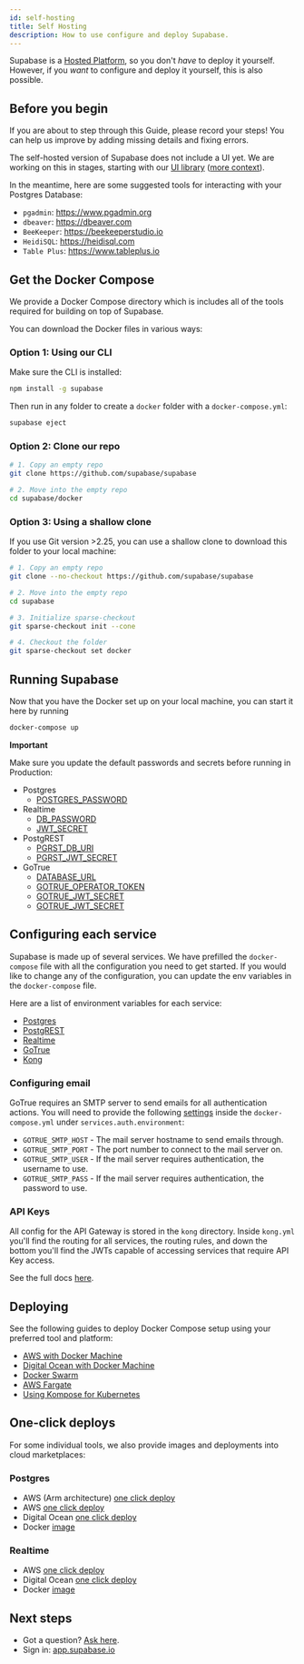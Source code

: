 ```yaml
---
id: self-hosting
title: Self Hosting
description: How to use configure and deploy Supabase.
---
```


Supabase is a [Hosted Platform](https://app.supabase.io), so you don't _have_ to deploy it yourself. 
However, if you _want_ to configure and deploy it yourself, this is also possible.

## Before you begin

If you are about to step through this Guide, please record your steps! You can help us improve by adding 
missing details and fixing errors.

The self-hosted version of Supabase does not include a UI yet. 
We are working on this in stages, starting with our [UI library](https://github.com/supabase/ui) 
([more context](https://github.com/supabase/supabase/discussions/1001#discussioncomment-558696)).

In the meantime, here are some suggested tools for interacting with your Postgres Database:

- `pgadmin`: https://www.pgadmin.org 
- `dbeaver`: https://dbeaver.com 
- `BeeKeeper`: https://beekeeperstudio.io
- `HeidiSQL`: https://heidisql.com
- `Table Plus`: https://www.tableplus.io

## Get the Docker Compose

We provide a Docker Compose directory which is includes all of the tools required for building on top of Supabase. 

You can download the Docker files in various ways:

### Option 1: Using our CLI 

Make sure the CLI is installed:

```bash
npm install -g supabase
```

Then run in any folder to create a `docker` folder with a `docker-compose.yml`:

```bash
supabase eject
```

### Option 2: Clone our repo

```bash
# 1. Copy an empty repo
git clone https://github.com/supabase/supabase

# 2. Move into the empty repo
cd supabase/docker
```

### Option 3: Using a shallow clone

If you use Git version >2.25, you can use a shallow clone to download this folder to your local machine:

```bash
# 1. Copy an empty repo
git clone --no-checkout https://github.com/supabase/supabase

# 2. Move into the empty repo
cd supabase

# 3. Initialize sparse-checkout
git sparse-checkout init --cone

# 4. Checkout the folder
git sparse-checkout set docker
```

## Running Supabase

Now that you have the Docker set up on your local machine, you can start it here by running 

```bash
docker-compose up
```

**Important** 

Make sure you update the default passwords and secrets before running in Production:

- Postgres 
  - [POSTGRES_PASSWORD](https://github.com/supabase/supabase/blob/3efd909fe86dd3540195b85054b611f3aa1d0de6/docker/docker-compose.yml#L80)
- Realtime 
  - [DB_PASSWORD](https://github.com/supabase/supabase/blob/3efd909fe86dd3540195b85054b611f3aa1d0de6/docker/docker-compose.yml#L60)
  - [JWT_SECRET](https://github.com/supabase/supabase/blob/3efd909fe86dd3540195b85054b611f3aa1d0de6/docker/docker-compose.yml#L66)
- PostgREST 
  - [PGRST_DB_URI](https://github.com/supabase/supabase/blob/3efd909fe86dd3540195b85054b611f3aa1d0de6/docker/docker-compose.yml#L44)
  - [PGRST_JWT_SECRET](https://github.com/supabase/supabase/blob/3efd909fe86dd3540195b85054b611f3aa1d0de6/docker/docker-compose.yml#L47)
- GoTrue 
  - [DATABASE_URL](https://github.com/supabase/supabase/blob/3efd909fe86dd3540195b85054b611f3aa1d0de6/docker/docker-compose.yml#L32)
  - [GOTRUE_OPERATOR_TOKEN](https://github.com/supabase/supabase/blob/3efd909fe86dd3540195b85054b611f3aa1d0de6/docker/docker-compose.yml#L31)
  - [GOTRUE_JWT_SECRET](https://github.com/supabase/supabase/blob/3efd909fe86dd3540195b85054b611f3aa1d0de6/docker/docker-compose.yml#L19)
  - [GOTRUE_JWT_SECRET](https://github.com/supabase/supabase/blob/3efd909fe86dd3540195b85054b611f3aa1d0de6/docker/docker-compose.yml#L19)

## Configuring each service

Supabase is made up of several services. We have prefilled the `docker-compose` file with all the configuration you need to get started. 
If you would like to change any of the configuration, you can update the env variables in the `docker-compose` file.

Here are a list of environment variables for each service:

- [Postgres](https://hub.docker.com/_/postgres/)
- [PostgREST](https://postgrest.org/en/v7.0.0/configuration.html)
- [Realtime](https://github.com/supabase/realtime#server-set-up)
- [GoTrue](https://github.com/supabase/gotrue)
- [Kong](https://docs.konghq.com/install/docker/)

### Configuring email 

GoTrue requires an SMTP server to send emails for all authentication actions. 
You will need to provide the following [settings](https://github.com/supabase/gotrue#e-mail) inside the `docker-compose.yml` under `services.auth.environment`:

- `GOTRUE_SMTP_HOST` - The mail server hostname to send emails through.
- `GOTRUE_SMTP_PORT` - The port number to connect to the mail server on.
- `GOTRUE_SMTP_USER` - If the mail server requires authentication, the username to use.
- `GOTRUE_SMTP_PASS` - If the mail server requires authentication, the password to use.

### API Keys 

All config for the API Gateway is stored in the `kong` directory. Inside `kong.yml` you'll find the routing for all services, the routing rules, 
and down the bottom you'll find the JWTs capable of accessing services that require API Key access.

See the full docs [here](https://docs.konghq.com/hub/kong-inc/key-auth/).


## Deploying

See the following guides to deploy Docker Compose setup using your preferred tool and platform: 

- [AWS with Docker Machine](https://docs.docker.com/machine/get-started-cloud/#amazon-web-services-aws)
- [Digital Ocean with Docker Machine](https://docs.docker.com/machine/get-started-cloud/#digitalocean)
- [Docker Swarm](https://docs.docker.com/engine/swarm/stack-deploy/)
- [AWS Fargate](https://aws.amazon.com/blogs/containers/deploy-applications-on-amazon-ecs-using-docker-compose/)
- [Using Kompose for Kubernetes](https://kubernetes.io/docs/tasks/configure-pod-container/translate-compose-kubernetes/)

## One-click deploys 

For some individual tools, we also provide images and deployments into cloud marketplaces:

### Postgres

- AWS (Arm architecture) [one click deploy](https://aws.amazon.com/marketplace/pp/B08V22HK26?qid=1617156168590&sr=0-3)
- AWS [one click deploy](https://aws.amazon.com/marketplace/pp/B08915TCJ2)
- Digital Ocean [one click deploy](https://marketplace.digitalocean.com/apps/supabase-postgres)
- Docker [image](https://hub.docker.com/r/supabase/postgres)

### Realtime

- AWS [one click deploy](https://aws.amazon.com/marketplace/pp/B089N4FH7N?qid=1617156168590&sr=0-2)
- Digital Ocean [one click deploy](https://marketplace.digitalocean.com/apps/supabase-realtime)
- Docker [image](https://hub.docker.com/r/supabase/postgres)

## Next steps

- Got a question? [Ask here](https://github.com/supabase/supabase/discussions).
- Sign in: [app.supabase.io](https://app.supabase.io)
